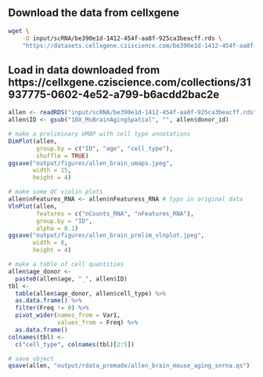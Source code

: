 ## Download the data from cellxgene
```bash
wget \
    -O input/scRNA/be390e1d-1412-454f-aa8f-925ca3beacff.rds \
    "https://datasets.cellxgene.cziscience.com/be390e1d-1412-454f-aa8f-925ca3beacff.rds"
```

## Load in data downloaded from https://cellxgene.cziscience.com/collections/31937775-0602-4e52-a799-b6acdd2bac2e
```r
allen <- readRDS("input/scRNA/be390e1d-1412-454f-aa8f-925ca3beacff.rds")
allen$ID <- gsub("10X_MsBrainAgingSpatial", "", allen$donor_id)

# make a preliminary UMAP with cell type annotations
DimPlot(allen,
        group.by = c("ID", "age", "cell_type"),
        shuffle = TRUE)
ggsave("output/figures/allen_brain_umaps.jpeg",
       width = 15,
       height = 4)

# make some QC violin plots
allen$nFeatures_RNA <- allen$nFeaturess_RNA # typo in original data
VlnPlot(allen,
        features = c("nCounts_RNA", "nFeatures_RNA"),
        group.by = "ID",
        alpha = 0.1)
ggsave("output/figures/allen_brain_prelim_vlnplot.jpeg",
       width = 8,
       height = 4)

# make a table of cell quantities
allen$age_donor <-
  paste0(allen$age, "_", allen$ID)
tbl <-
  table(allen$age_donor, allen$cell_type) %>%
  as.data.frame() %>%
  filter(Freq != 0) %>%
  pivot_wider(names_from = Var1,
              values_from = Freq) %>%
  as.data.frame()
colnames(tbl) <-
  c("cell_type", colnames(tbl)[2:5])

# save object
qsave(allen, "output/rdata_premade/allen_brain_mouse_aging_snrna.qs")
```
